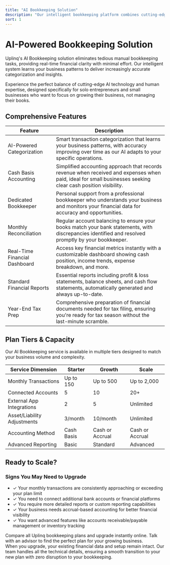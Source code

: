 ```yaml
---
title: "AI Bookkeeping Solution"
description: "Our intelligent bookkeeping platform combines cutting-edge AI with human expertise to automate transaction categorization, provide real-time financial insights, and eliminate tedious manual processes."
sort: 1
---
```


# AI-Powered Bookkeeping Solution

<Callout type="info" title="Transform Your Financial Management">
Uplinq's AI Bookkeeping solution eliminates tedious manual bookkeeping tasks, providing real-time financial clarity with minimal effort. Our intelligent system learns your business patterns to deliver increasingly accurate categorization and insights.
</Callout>

Experience the perfect balance of cutting-edge AI technology and human expertise, designed specifically for solo entrepreneurs and small businesses who want to focus on growing their business, not managing their books.

## Comprehensive Features

<div className="not-prose">
  <div className="overflow-hidden rounded-md border">
    <table className="w-full border-collapse">
      <thead className="bg-muted">
        <tr>
          <th className="px-4 py-3 text-left font-medium">Feature</th>
          <th className="px-4 py-3 text-left font-medium">Description</th>
        </tr>
      </thead>
      <tbody>
        <tr className="border-t">
          <td className="px-4 py-3 font-semibold">AI-Powered Categorization</td>
          <td className="px-4 py-3">Smart transaction categorization that learns your business patterns, with accuracy improving over time as our AI adapts to your specific operations.</td>
        </tr>
        <tr className="border-t bg-muted/20">
          <td className="px-4 py-3 font-semibold">Cash Basis Accounting</td>
          <td className="px-4 py-3">Simplified accounting approach that records revenue when received and expenses when paid, ideal for small businesses seeking clear cash position visibility.</td>
        </tr>
        <tr className="border-t">
          <td className="px-4 py-3 font-semibold">Dedicated Bookkeeper</td>
          <td className="px-4 py-3">Personal support from a professional bookkeeper who understands your business and monitors your financial data for accuracy and opportunities.</td>
        </tr>
        <tr className="border-t bg-muted/20">
          <td className="px-4 py-3 font-semibold">Monthly Reconciliation</td>
          <td className="px-4 py-3">Regular account balancing to ensure your books match your bank statements, with discrepancies identified and resolved promptly by your bookkeeper.</td>
        </tr>
        <tr className="border-t">
          <td className="px-4 py-3 font-semibold">Real-Time Financial Dashboard</td>
          <td className="px-4 py-3">Access key financial metrics instantly with a customizable dashboard showing cash position, income trends, expense breakdown, and more.</td>
        </tr>
        <tr className="border-t bg-muted/20">
          <td className="px-4 py-3 font-semibold">Standard Financial Reports</td>
          <td className="px-4 py-3">Essential reports including profit & loss statements, balance sheets, and cash flow statements, automatically generated and always up-to-date.</td>
        </tr>
        <tr className="border-t">
          <td className="px-4 py-3 font-semibold">Year-End Tax Prep</td>
          <td className="px-4 py-3">Comprehensive preparation of financial documents needed for tax filing, ensuring you're ready for tax season without the last-minute scramble.</td>
        </tr>
      </tbody>
    </table>
  </div>
</div>

## Plan Tiers & Capacity

<Callout type="info" title="Finding Your Right Fit">
Our AI Bookkeeping service is available in multiple tiers designed to match your business volume and complexity.
</Callout>

<div className="not-prose mt-6">
  <div className="overflow-hidden rounded-md border">
    <table className="w-full border-collapse">
      <thead className="bg-muted">
        <tr>
          <th className="px-4 py-3 text-left font-medium">Service Dimension</th>
          <th className="px-4 py-3 text-center font-medium">Starter</th>
          <th className="px-4 py-3 text-center font-medium">Growth</th>
          <th className="px-4 py-3 text-center font-medium">Scale</th>
        </tr>
      </thead>
      <tbody>
        <tr className="border-t">
          <td className="px-4 py-3">Monthly Transactions</td>
          <td className="px-4 py-3 text-center">Up to 150</td>
          <td className="px-4 py-3 text-center">Up to 500</td>
          <td className="px-4 py-3 text-center">Up to 2,000</td>
        </tr>
        <tr className="border-t bg-muted/20">
          <td className="px-4 py-3">Connected Accounts</td>
          <td className="px-4 py-3 text-center">5</td>
          <td className="px-4 py-3 text-center">10</td>
          <td className="px-4 py-3 text-center">20+</td>
        </tr>
        <tr className="border-t">
          <td className="px-4 py-3">External App Integrations</td>
          <td className="px-4 py-3 text-center">2</td>
          <td className="px-4 py-3 text-center">5</td>
          <td className="px-4 py-3 text-center">Unlimited</td>
        </tr>
        <tr className="border-t bg-muted/20">
          <td className="px-4 py-3">Asset/Liability Adjustments</td>
          <td className="px-4 py-3 text-center">3/month</td>
          <td className="px-4 py-3 text-center">10/month</td>
          <td className="px-4 py-3 text-center">Unlimited</td>
        </tr>
        <tr className="border-t">
          <td className="px-4 py-3">Accounting Method</td>
          <td className="px-4 py-3 text-center">Cash Basis</td>
          <td className="px-4 py-3 text-center">Cash or Accrual</td>
          <td className="px-4 py-3 text-center">Cash or Accrual</td>
        </tr>
        <tr className="border-t bg-muted/20">
          <td className="px-4 py-3">Advanced Reporting</td>
          <td className="px-4 py-3 text-center">Basic</td>
          <td className="px-4 py-3 text-center">Standard</td>
          <td className="px-4 py-3 text-center">Advanced</td>
        </tr>
      </tbody>
    </table>
  </div>
</div>

## Ready to Scale?

<div className="mt-6 bg-muted/20 rounded-lg p-6 border border-muted">
  <h3 className="text-xl font-semibold mb-3">Signs You May Need to Upgrade</h3>
  <ul className="space-y-2 mb-6">
    <li className="flex items-start">
      <span className="mr-2 text-primary">✓</span>
      <span>Your monthly transactions are consistently approaching or exceeding your plan limit</span>
    </li>
    <li className="flex items-start">
      <span className="mr-2 text-primary">✓</span>
      <span>You need to connect additional bank accounts or financial platforms</span>
    </li>
    <li className="flex items-start">
      <span className="mr-2 text-primary">✓</span>
      <span>You require more detailed reports or custom reporting capabilities</span>
    </li>
    <li className="flex items-start">
      <span className="mr-2 text-primary">✓</span>
      <span>Your business needs accrual-based accounting for better financial visibility</span>
    </li>
    <li className="flex items-start">
      <span className="mr-2 text-primary">✓</span>
      <span>You want advanced features like accounts receivable/payable management or inventory tracking</span>
    </li>
  </ul>

  <div className="grid grid-cols-1 gap-4 sm:grid-cols-2">
    <Card title="View Plan Options" href="/pricing" icon="arrow-up-right">
      Compare all Uplinq bookkeeping plans and upgrade instantly online.
    </Card>
    <Card title="Schedule a Consultation" href="/help/contact-support" icon="calendar">
      Talk with an advisor to find the perfect plan for your growing business.
    </Card>
  </div>
</div>

<Callout type="info" title="Seamless Transitions" className="mt-6">
When you upgrade, your existing financial data and setup remain intact. Our team handles all the technical details, ensuring a smooth transition to your new plan with zero disruption to your bookkeeping.
</Callout>